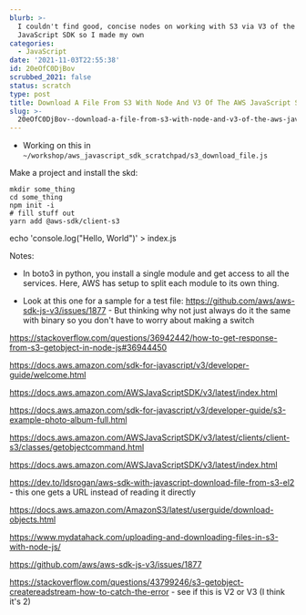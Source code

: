 ```yaml
---
blurb: >-
  I couldn't find good, concise nodes on working with S3 via V3 of the AWS
  JavaScript SDK so I made my own
categories:
  - JavaScript
date: '2021-11-03T22:55:38'
id: 20eOfC0DjBov
scrubbed_2021: false
status: scratch
type: post
title: Download A File From S3 With Node And V3 Of The AWS JavaScript SDK
slug: >-
  20eOfC0DjBov--download-a-file-from-s3-with-node-and-v3-of-the-aws-javascript-sdk
---
```


- Working on this in `~/workshop/aws_javascript_sdk_scratchpad/s3_download_file.js`



Make a project and install the skd:

```
mkdir some_thing
cd some_thing
npm init -i
# fill stuff out
yarn add @aws-sdk/client-s3
```



echo 'console.log("Hello, World")' > index.js

Notes:

- In boto3 in python, you install a single module and get access to all the services. Here, AWS has setup to split each module to its own thing. 



- Look at this one for a sample for a test file: https://github.com/aws/aws-sdk-js-v3/issues/1877 - But thinking why not just always do it the same with binary so you don't have to worry about making a switch

https://stackoverflow.com/questions/36942442/how-to-get-response-from-s3-getobject-in-node-js#36944450

https://docs.aws.amazon.com/sdk-for-javascript/v3/developer-guide/welcome.html

https://docs.aws.amazon.com/AWSJavaScriptSDK/v3/latest/index.html

https://docs.aws.amazon.com/sdk-for-javascript/v3/developer-guide/s3-example-photo-album-full.html

https://docs.aws.amazon.com/AWSJavaScriptSDK/v3/latest/clients/client-s3/classes/getobjectcommand.html

https://docs.aws.amazon.com/AWSJavaScriptSDK/v3/latest/index.html

https://dev.to/ldsrogan/aws-sdk-with-javascript-download-file-from-s3-el2 - this one gets a URL instead of reading it directly

https://docs.aws.amazon.com/AmazonS3/latest/userguide/download-objects.html

https://www.mydatahack.com/uploading-and-downloading-files-in-s3-with-node-js/

https://github.com/aws/aws-sdk-js-v3/issues/1877

https://stackoverflow.com/questions/43799246/s3-getobject-createreadstream-how-to-catch-the-error - see if this is V2 or V3 (I think it's 2)
